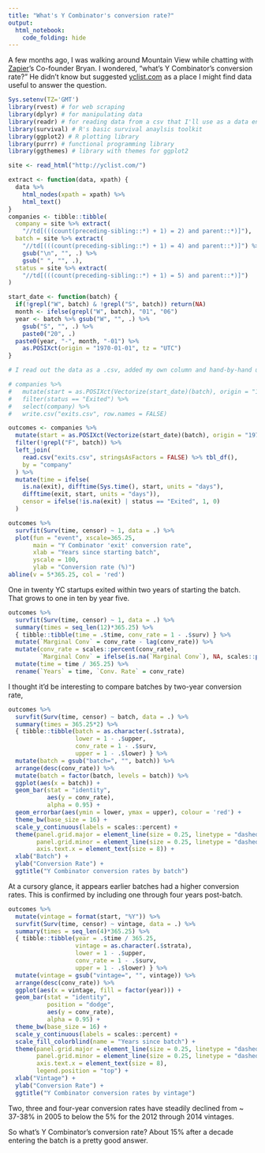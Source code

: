 ```yaml
---
title: "What's Y Combinator's conversion rate?"
output:
  html_notebook:
    code_folding: hide
---
```


A few months ago, I was walking around Mountain View while chatting with [Zapier](https://zapier.com)'s Co-founder Bryan. I wondered, "what's Y Combinator's conversion rate?" He didn't know but suggested [yclist.com](http://yclist.com/) as a place I might find data useful to answer the question.

```r
Sys.setenv(TZ='GMT')
library(rvest) # for web scraping
library(dplyr) # for manipulating data
library(readr) # for reading data from a csv that I'll use as a data entry tool
library(survival) # R's basic survival anaylsis toolkit
library(ggplot2) # R plotting library
library(purrr) # functional programming library
library(ggthemes) # library with themes for ggplot2
```

```r
site <- read_html("http://yclist.com/")

extract <- function(data, xpath) {
  data %>%
    html_nodes(xpath = xpath) %>%
    html_text()
}
companies <- tibble::tibble(
  company = site %>% extract(
    "//td[(((count(preceding-sibling::*) + 1) = 2) and parent::*)]"),
  batch = site %>% extract(
    "//td[(((count(preceding-sibling::*) + 1) = 4) and parent::*)]") %>%
    gsub("\n", "", .) %>%
    gsub(" ", "", .),
  status = site %>% extract(
    "//td[(((count(preceding-sibling::*) + 1) = 5) and parent::*)]")
)

start_date <- function(batch) {
  if(!grepl("W", batch) & !grepl("S", batch)) return(NA)
  month <- ifelse(grepl("W", batch), "01", "06")
  year <- batch %>% gsub("W", "", .) %>%
    gsub("S", "", .) %>%
    paste0("20", .)
  paste0(year, "-", month, "-01") %>%
    as.POSIXct(origin = "1970-01-01", tz = "UTC")
}

# I read out the data as a .csv, added my own column and hand-by-hand used Crunchbase and Google to find exit dates. Please let me know if you see any that are wrong!

# companies %>%
#   mutate(start = as.POSIXct(Vectorize(start_date)(batch), origin = "1970-01-01")) %>%
#   filter(status == "Exited") %>%
#   select(company) %>%
#   write.csv("exits.csv", row.names = FALSE)

outcomes <- companies %>%
  mutate(start = as.POSIXct(Vectorize(start_date)(batch), origin = "1970-01-01")) %>%
  filter(!grepl("F", batch)) %>%
  left_join(
    read.csv("exits.csv", stringsAsFactors = FALSE) %>% tbl_df(),
    by = "company"
  ) %>%
  mutate(time = ifelse(
    is.na(exit), difftime(Sys.time(), start, units = "days"),
    difftime(exit, start, units = "days")),
    censor = ifelse(!is.na(exit) | status == "Exited", 1, 0)
  )
```

```r
outcomes %>%
  survfit(Surv(time, censor) ~ 1, data = .) %>%
  plot(fun = "event", xscale=365.25,
       main = "Y Combinator 'exit' conversion rate",
       xlab = "Years since starting batch",
       yscale = 100,
       ylab = "Conversion rate (%)")
abline(v = 5*365.25, col = 'red')
```

One in twenty YC startups exited within two years of starting the batch. That grows to one in ten by year five.

```r
outcomes %>%
  survfit(Surv(time, censor) ~ 1, data = .) %>%
  summary(times = seq_len(12)*365.25) %>%
  { tibble::tibble(time = .$time, conv_rate = 1 - .$surv) } %>%
  mutate(`Marginal Conv` = conv_rate - lag(conv_rate)) %>%
  mutate(conv_rate = scales::percent(conv_rate),
         `Marginal Conv` = ifelse(is.na(`Marginal Conv`), NA, scales::percent(`Marginal Conv`))) %>%
  mutate(time = time / 365.25) %>%
  rename(`Years` = time, `Conv. Rate` = conv_rate)
```

I thought it'd be interesting to compare batches by two-year conversion rate,

```r
outcomes %>%
  survfit(Surv(time, censor) ~ batch, data = .) %>%
  summary(times = 365.25*2) %>%
  { tibble::tibble(batch = as.character(.$strata),
                   lower = 1 - .$upper,
                   conv_rate = 1 - .$surv,
                   upper = 1 - .$lower) } %>%
  mutate(batch = gsub("batch=", "", batch)) %>%
  arrange(desc(conv_rate)) %>%
  mutate(batch = factor(batch, levels = batch)) %>%
  ggplot(aes(x = batch)) +
  geom_bar(stat = "identity",
           aes(y = conv_rate),
           alpha = 0.95) +
  geom_errorbar(aes(ymin = lower, ymax = upper), colour = 'red') +
  theme_bw(base_size = 16) +
  scale_y_continuous(labels = scales::percent) +
  theme(panel.grid.major = element_line(size = 0.25, linetype = "dashed", colour = "black"),
        panel.grid.minor = element_line(size = 0.25, linetype = "dashed", colour = "black"),
        axis.text.x = element_text(size = 8)) +
  xlab("Batch") +
  ylab("Conversion Rate") +
  ggtitle("Y Combinator conversion rates by batch")
```

At a cursory glance, it appears earlier batches had a higher conversion rates. This is confirmed by including one through four years post-batch. 


```r
outcomes %>%
  mutate(vintage = format(start, "%Y")) %>%
  survfit(Surv(time, censor) ~ vintage, data = .) %>%
  summary(times = seq_len(4)*365.25) %>%
  { tibble::tibble(year = .$time / 365.25,
                   vintage = as.character(.$strata),
                   lower = 1 - .$upper,
                   conv_rate = 1 - .$surv,
                   upper = 1 - .$lower) } %>%
  mutate(vintage = gsub("vintage=", "", vintage)) %>%
  arrange(desc(conv_rate)) %>%
  ggplot(aes(x = vintage, fill = factor(year))) +
  geom_bar(stat = "identity",
           position = "dodge",
           aes(y = conv_rate),
           alpha = 0.95) +
  theme_bw(base_size = 16) +
  scale_y_continuous(labels = scales::percent) +
  scale_fill_colorblind(name = "Years since batch") +
  theme(panel.grid.major = element_line(size = 0.25, linetype = "dashed", colour = "black"),
        panel.grid.minor = element_line(size = 0.25, linetype = "dashed", colour = "black"),
        axis.text.x = element_text(size = 8),
        legend.position = "top") +
  xlab("Vintage") +
  ylab("Conversion Rate") +
  ggtitle("Y Combinator conversion rates by vintage")
```

Two, three and four-year conversion rates have steadily declined from ~ 37-38% in 2005 to below the 5% for the 2012 through 2014 vintages.

So what's Y Combinator's conversion rate? About 15% after a decade entering the batch is a pretty good answer.





